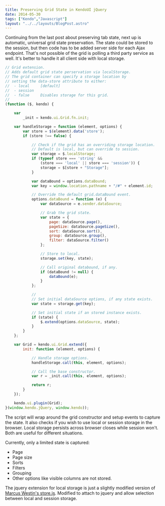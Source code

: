 ---
title: Preserving Grid State in KendoUI jQuery
date: 2014-05-30
tags: ["Kendo","Javascript"]
layout: "../../layouts/BlogPost.astro"
---

Continuing from the last post about preserving tab state, next up is automatic, universal grid state preservation. The state could be stored to the session, but then code has to be added server side for each Ajax endpoint. That's not possible of the grid is polling a third party service as well. It's better to handle it all client side with local storage.

```javascript
// Grid extension.
// Adds default grid state perservation via localStorage.
// The grid container can specify a storage location by
// setting the data-store attribute to either:
//  - local     [default]
//  - session
//  - false     Disables storage for this grid.
// 
(function ($, kendo) {

    var
        _init = kendo.ui.Grid.fn.init;

    var handleStorage = function (element, options) {
        var store = $(element).data('store');
        if (store !== false) {

            // Check if the grid has an overriding storage location.
            // Default is local, but can override to session.
            var storage = $.localStorage;
            if (typeof store === 'string' &&
                (store === 'local' || store === 'session')) {
                storage = $[store + "Storage"];
            }

            var dataBound = options.dataBound;
            var key = window.location.pathname + "/#" + element.id;

            // Override the default grid.dataBound event.
            options.dataBound = function (e) {
                var dataSource = e.sender.dataSource;

                // Grab the grid state.
                var state = {
                    page: dataSource.page(),
                    pageSize: dataSource.pageSize(),
                    sort: dataSource.sort(),
                    group: dataSource.group(),
                    filter: dataSource.filter()
                };

                // Store to local.
                storage.set(key, state);

                // Call original databound, if any.
                if (dataBound != null) {
                    dataBound(e);
                }
            };

            //
            // Set initial dataSource options, if any state exists.
            var state = storage.get(key);

            // Set initial state if an stored instance exists.
            if (state) {
                $.extend(options.dataSource, state);
            }
        }
    };

    var Grid = kendo.ui.Grid.extend({
        init: function (element, options) {

            // Handle storage options.
            handleStorage.call(this, element, options);

            // Call the base constructor.
            var r = _init.call(this, element, options);

            return r;
        }
    });

    kendo.ui.plugin(Grid);
}(window.kendo.jQuery, window.kendo));
```

The script will wrap around the grid constructor and setup events to capture the state. It also checks if you wish to use local or session storage in the browser. Local storage persists across browser closes while session won't. Both are useful for different situations.

Currently, only a limited state is captured:
 - Page
 - Page size
 - Sorts
 - Filters
 - Grouping
 - Other options like visible columns are not stored.

The jquery extension for local storage is just a slightly modified version of [Marcus Westin's store.js](https://github.com/marcuswestin/store.js). Modified to attach to jquery and allow selection between local and session storage.